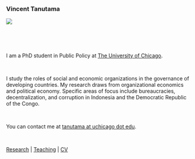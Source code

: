 ### Vincent Tanutama
  
![](files/waerebo.jpg?display=inline-block)
  
  &nbsp;
  
  &nbsp;

I am a PhD student in Public Policy at [The University of Chicago](https://harris.uchicago.edu). 

  &nbsp;
<!---
I use insights from organizational economics, political economy, and public finance to examine the consequences of administrative, political, and fiscal decentralization for corruption and bureaucratic efficiency. 
-->

I study the roles of social and economic organizations in the governance of developing countries. My research draws from organizational economics and political economy. Specific areas of focus include bureaucracies, decentralization, and corruption in Indonesia and the Democratic Republic of the Congo.

  &nbsp;
  
You can contact me at [tanutama at uchicago dot edu]().

  &nbsp;
  
[Research](research.html) | [Teaching](teaching.html) | [CV](files/tanutama_cv.pdf)
  
  &nbsp;